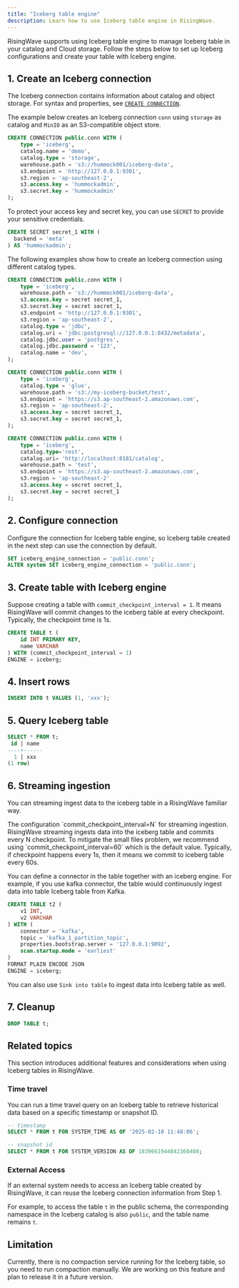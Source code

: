 ```yaml
---
title: "Iceberg table engine"
description: Learn how to use Iceberg table engine in RisingWave.
---
```


RisingWave supports using Iceberg table engine to manage Iceberg table in your catalog and Cloud storage. Follow the steps below to set up Iceberg configurations and create your table with Iceberg engine.

## 1. Create an Iceberg connection

The Iceberg connection contains information about catalog and object storage. For syntax and properties, see [`CREATE CONNECTION`](/sql/commands/sql-create-connection#syntax).

The example below creates an Iceberg connection `conn` using `storage` as catalog and `MinIO` as an S3-compatible object store.

```sql Storage catalog
CREATE CONNECTION public.conn WITH (
    type = 'iceberg',
    catalog.name = 'demo',
    catalog.type = 'storage',
    warehouse.path = 's3://hummock001/iceberg-data',
    s3.endpoint = 'http://127.0.0.1:9301',
    s3.region = 'ap-southeast-2',
    s3.access.key = 'hummockadmin',
    s3.secret.key = 'hummockadmin'
);
```

To protect your access key and secret key, you can use `SECRET` to provide your sensitive credentials.

```sql Use SECRET
CREATE SECRET secret_1 WITH (
  backend = 'meta'
) AS 'hummockadmin';
```

The following examples show how to create an Iceberg connection using different catalog types.

```sql JDBC catalog
CREATE CONNECTION public.conn WITH (
    type = 'iceberg',
    warehouse.path = 's3://hummock001/iceberg-data',
    s3.access.key = secret secret_1,
    s3.secret.key = secret secret_1,
    s3.endpoint = 'http://127.0.0.1:9301',
    s3.region = 'ap-southeast-2',
    catalog.type = 'jdbc',
    catalog.uri = 'jdbc:postgresql://127.0.0.1:8432/metadata',
    catalog.jdbc.user = 'postgres',
    catalog.jdbc.password = '123',
    catalog.name = 'dev',
);
```

```sql Glue catalog
CREATE CONNECTION public.conn WITH (
    type = 'iceberg',
    catalog.type = 'glue',
    warehouse.path = 's3://my-iceberg-bucket/test',
    s3.endpoint = 'https://s3.ap-southeast-2.amazonaws.com',
    s3.region = 'ap-southeast-2',
    s3.access.key = secret secret_1,
    s3.secret.key = secret secret_1,
);
```

```sql Rest catalog
CREATE CONNECTION public.conn WITH (
    type = 'iceberg',
    catalog.type='rest',
    catalog.uri= 'http://localhost:8181/catalog',
    warehouse.path = 'test',
    s3.endpoint = 'https://s3.ap-southeast-2.amazonaws.com',
    s3.region = 'ap-southeast-2'
    s3.access.key = secret secret_1,
    s3.secret.key = secret secret_1
);
```

## 2. Configure connection

Configure the connection for Iceberg table engine, so Iceberg table created in the next step can use the connection by default.

```sql
SET iceberg_engine_connection = 'public.conn';
ALTER system SET iceberg_engine_connection = 'public.conn';
```

## 3. Create table with Iceberg engine

Suppose creating a table with `commit_checkpoint_interval = 1`. It means RisingWave will commit changes to the iceberg table at every checkpoint. Typically, the checkpoint time is 1s. 

```sql
CREATE TABLE t (
    id INT PRIMARY KEY, 
    name VARCHAR
) WITH (commit_checkpoint_interval = 1) 
ENGINE = iceberg;

```

## 4. Insert rows

```sql
INSERT INTO t VALUES (1, 'xxx');
```

## 5. Query Iceberg table

```sql
SELECT * FROM t;
 id | name  
----+------  
  1 | xxx  
(1 row)  

```

## 6. Streaming ingestion

You can streaming ingest data to the iceberg table in a RisingWave familiar way.

<Note>
The configuration `commit_checkpoint_interval=N` for streaming ingestion. RisingWave streaming ingests data into the iceberg table and commits every N checkpoint. To mitigate the small files problem, we recommend using `commit_checkpoint_interval=60` which is the default value. Typically, if checkpoint happens every 1s, then it means we commit to iceberg table every 60s.
</Note>

You can define a connector in the table together with an iceberg engine. For example, if you use kafka connector, the table would continuously ingest data into table Iceberg table from Kafka.

```sql
CREATE TABLE t2 (
    v1 INT, 
    v2 VARCHAR
) WITH (
    connector = 'kafka',
    topic = 'kafka_1_partition_topic',
    properties.bootstrap.server = '127.0.0.1:9092',
    scan.startup.mode = 'earliest'
) 
FORMAT PLAIN ENCODE JSON 
ENGINE = iceberg;
```

You can also use `Sink into table` to ingest data into Iceberg table as well.

## 7. Cleanup

```sql
DROP TABLE t;
```

## Related topics

This section introduces additional features and considerations when using Iceberg tables in RisingWave.

### Time travel

You can run a time travel query on an Iceberg table to retrieve historical data based on a specific timestamp or snapshot ID.

```sql
-- timestamp
SELECT * FROM t FOR SYSTEM_TIME AS OF '2025-02-10 11:48:06'; 

-- snapshot id
SELECT * FROM t FOR SYSTEM_VERSION AS OF 1839661944842368408;  
```

### External Access

If an external system needs to access an Iceberg table created by RisingWave, it can reuse the Iceberg connection information from Step 1.

For example, to access the table `t` in the public schema, the corresponding namespace in the Iceberg catalog is also `public`, and the table name remains `t`.

## Limitation

Currently, there is no compaction service running for the Iceberg table, so you need to run compaction manually. We are working on this feature and plan to release it in a future version.

